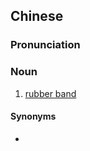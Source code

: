 ==Chinese==
{{zh-forms|type=21}}

===Pronunciation===
{{zh-pron
|m=xiàngjīnquān
|c=zoeng6 gan1 hyun1
|cat=n
}}

===Noun===
{{zh-noun}}

# {{lb|zh|regional}} [[rubber band]]

====Synonyms====
* {{zh-l|橡皮筋}}